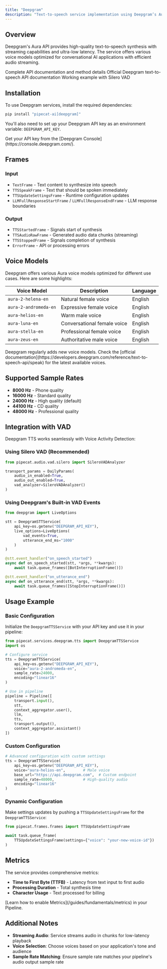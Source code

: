```yaml
---
title: "Deepgram"
description: "Text-to-speech service implementation using Deepgram’s Aura API"
---
```


## Overview

Deepgram's Aura API provides high-quality text-to-speech synthesis with streaming capabilities and ultra-low latency. The service offers various voice models optimized for conversational AI applications with efficient audio streaming.

<CardGroup cols={3}>
  <Card
    title="API Reference"
    icon="code"
    href="https://reference-server.pipecat.ai/en/latest/api/pipecat.services.deepgram.tts.html"
  >
    Complete API documentation and method details
  </Card>
  <Card
    title="Deepgram TTS Docs"
    icon="book"
    href="https://developers.deepgram.com/reference/text-to-speech-api/speak"
  >
    Official Deepgram text-to-speech API documentation
  </Card>
  <Card
    title="Example Code"
    icon="play"
    href="https://github.com/pipecat-ai/pipecat/blob/main/examples/foundational/07c-interruptible-deepgram.py"
  >
    Working example with Silero VAD
  </Card>
</CardGroup>

## Installation

To use Deepgram services, install the required dependencies:

```bash
pip install "pipecat-ai[deepgram]"
```

You'll also need to set up your Deepgram API key as an environment variable: `DEEPGRAM_API_KEY`.

<Tip>
  Get your API key from the [Deepgram Console](https://console.deepgram.com/).
</Tip>

## Frames

### Input

- `TextFrame` - Text content to synthesize into speech
- `TTSSpeakFrame` - Text that should be spoken immediately
- `TTSUpdateSettingsFrame` - Runtime configuration updates
- `LLMFullResponseStartFrame` / `LLMFullResponseEndFrame` - LLM response boundaries

### Output

- `TTSStartedFrame` - Signals start of synthesis
- `TTSAudioRawFrame` - Generated audio data chunks (streaming)
- `TTSStoppedFrame` - Signals completion of synthesis
- `ErrorFrame` - API or processing errors

## Voice Models

Deepgram offers various Aura voice models optimized for different use cases. Here are some highlights:

| Voice Model           | Description                 | Language |
| --------------------- | --------------------------- | -------- |
| `aura-2-helena-en`    | Natural female voice        | English  |
| `aura-2-andromeda-en` | Expressive female voice     | English  |
| `aura-helios-en`      | Warm male voice             | English  |
| `aura-luna-en`        | Conversational female voice | English  |
| `aura-stella-en`      | Professional female voice   | English  |
| `aura-zeus-en`        | Authoritative male voice    | English  |

<Note>
  Deepgram regularly adds new voice models. Check the [official
  documentation](https://developers.deepgram.com/reference/text-to-speech-api/speak)
  for the latest available voices.
</Note>

## Supported Sample Rates

- **8000 Hz** - Phone quality
- **16000 Hz** - Standard quality
- **24000 Hz** - High quality (default)
- **44100 Hz** - CD quality
- **48000 Hz** - Professional quality

## Integration with VAD

Deepgram TTS works seamlessly with Voice Activity Detection:

### Using Silero VAD (Recommended)

```python
from pipecat.audio.vad.silero import SileroVADAnalyzer

transport_params = DailyParams(
    audio_in_enabled=True,
    audio_out_enabled=True,
    vad_analyzer=SileroVADAnalyzer()
)
```

### Using Deepgram's Built-in VAD Events

```python
from deepgram import LiveOptions

stt = DeepgramSTTService(
    api_key=os.getenv("DEEPGRAM_API_KEY"),
    live_options=LiveOptions(
        vad_events=True,
        utterance_end_ms="1000"
    )
)

@stt.event_handler("on_speech_started")
async def on_speech_started(stt, *args, **kwargs):
    await task.queue_frames([BotInterruptionFrame()])

@stt.event_handler("on_utterance_end")
async def on_utterance_end(stt, *args, **kwargs):
    await task.queue_frames([StopInterruptionFrame()])
```

## Usage Example

### Basic Configuration

Initialize the `DeepgramTTSService` with your API key and use it in your pipeline:

```python
from pipecat.services.deepgram.tts import DeepgramTTSService
import os

# Configure service
tts = DeepgramTTSService(
    api_key=os.getenv("DEEPGRAM_API_KEY"),
    voice="aura-2-andromeda-en",
    sample_rate=24000,
    encoding="linear16"
)

# Use in pipeline
pipeline = Pipeline([
    transport.input(),
    stt,
    context_aggregator.user(),
    llm,
    tts,
    transport.output(),
    context_aggregator.assistant()
])
```

### Custom Configuration

```python
# Advanced configuration with custom settings
tts = DeepgramTTSService(
    api_key=os.getenv("DEEPGRAM_API_KEY"),
    voice="aura-helios-en",        # Male voice
    base_url="https://api.deepgram.com",  # Custom endpoint
    sample_rate=48000,             # High-quality audio
    encoding="linear16"
)
```

### Dynamic Configuration

Make settings updates by pushing a `TTSUpdateSettingsFrame` for the `DeepgramTTSService`:

```python
from pipecat.frames.frames import TTSUpdateSettingsFrame

await task.queue_frame(
    TTSUpdateSettingsFrame(settings={"voice": "your-new-voice-id"})
)
```

## Metrics

The service provides comprehensive metrics:

- **Time to First Byte (TTFB)** - Latency from text input to first audio
- **Processing Duration** - Total synthesis time
- **Character Usage** - Text processed for billing

<Info>
  [Learn how to enable Metrics](/guides/fundamentals/metrics) in your Pipeline.
</Info>

## Additional Notes

- **Streaming Audio**: Service streams audio in chunks for low-latency playback
- **Voice Selection**: Choose voices based on your application's tone and audience
- **Sample Rate Matching**: Ensure sample rate matches your pipeline's audio output sample rate
